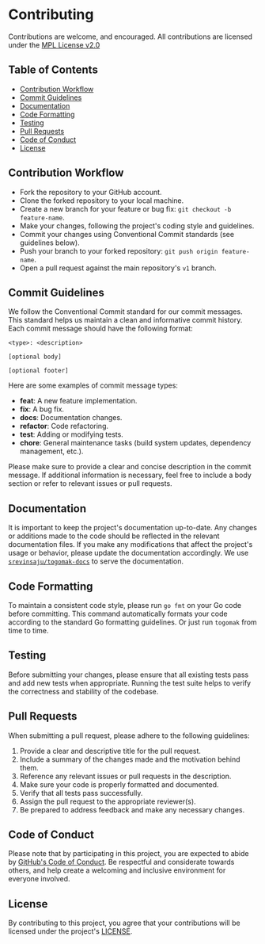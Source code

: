 # Contributing

Contributions are welcome, and encouraged. 
All contributions are licensed under the [MPL License v2.0](https://github.com/srevinsaju/togomak/blob/v1/LICENSE)

## Table of Contents

- [Contribution Workflow](#contribution-workflow)
- [Commit Guidelines](#commit-guidelines)
- [Documentation](#documentation)
- [Code Formatting](#code-formatting)
- [Testing](#testing)
- [Pull Requests](#pull-requests)
- [Code of Conduct](#code-of-conduct)
- [License](#license)

## Contribution Workflow
* Fork the repository to your GitHub account.
* Clone the forked repository to your local machine.
* Create a new branch for your feature or bug fix: `git checkout -b feature-name`.
* Make your changes, following the project's coding style and guidelines.
* Commit your changes using Conventional Commit standards (see guidelines below).
* Push your branch to your forked repository: `git push origin feature-name`.
* Open a pull request against the main repository's `v1` branch.

## Commit Guidelines

We follow the Conventional Commit standard for our commit messages. 
This standard helps us maintain a clean and informative commit history. 
Each commit message should have the following format:

```
<type>: <description>

[optional body]

[optional footer]
```


Here are some examples of commit message types:

- **feat**: A new feature implementation.
- **fix**: A bug fix.
- **docs**: Documentation changes.
- **refactor**: Code refactoring.
- **test**: Adding or modifying tests.
- **chore**: General maintenance tasks (build system updates, dependency management, etc.).

Please make sure to provide a clear and concise description in the commit message. If additional information is necessary, feel free to include a body section or refer to relevant issues or pull requests.

## Documentation
It is important to keep the project's documentation up-to-date. Any changes or additions made to the code should be reflected in the relevant documentation files. If you make any modifications that affect the project's usage or behavior, please update the documentation accordingly.
We use [`srevinsaju/togomak-docs`](https://github.com/srevinsaju/togomak-docs) 
to serve the documentation.

## Code Formatting

To maintain a consistent code style, please run `go fmt` on your Go code before committing. This command automatically formats your code according to the standard Go formatting guidelines.
Or just run `togomak` from time to time.

## Testing
Before submitting your changes, please ensure that all existing tests pass and add new tests when appropriate. Running the test suite helps to verify the correctness and stability of the codebase.

## Pull Requests

When submitting a pull request, please adhere to the following guidelines:

1. Provide a clear and descriptive title for the pull request.
2. Include a summary of the changes made and the motivation behind them.
3. Reference any relevant issues or pull requests in the description.
4. Make sure your code is properly formatted and documented.
5. Verify that all tests pass successfully.
6. Assign the pull request to the appropriate reviewer(s).
7. Be prepared to address feedback and make any necessary changes.

## Code of Conduct
Please note that by participating in this project, you are expected to abide by [GitHub's Code of Conduct](https://docs.github.com/en/site-policy/github-terms/github-community-code-of-conduct).
Be respectful and considerate towards others, and help create a welcoming and inclusive environment for everyone involved.

## License

By contributing to this project, you agree that your contributions will be licensed under the project's [LICENSE](https://github.com/srevinsaju/togomak/blob/v1/LICENSE).






